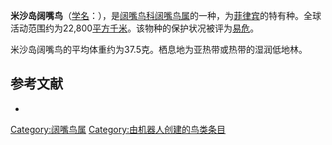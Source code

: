 {{noteTA
|G1=unit
}}
{{Speciesbox
| name = 米沙岛阔嘴鸟
| image = 
| status = VU | status_system = IUCN3.1
| genus = Eurylaimus
| species = samarensis
| authority = {{link-en|约瑟夫·比尔·斯蒂尔|Joseph Beal Steere|Steere}}, 1890
| range_map = 
}}

'''米沙岛阔嘴鸟'''（[[学名|学名]]：{{lang|la|''Eurylaimus samarensis''}}），是[[阔嘴鸟科|阔嘴鸟科]][[阔嘴鸟属|阔嘴鸟属]]的一种，为[[菲律宾|菲律宾]]的特有种。全球活动范围约为22,800[[平方千米|平方千米]]。该物种的保护状况被评为[[易危|易危]]。

米沙岛阔嘴鸟的平均体重约为37.5克。栖息地为亚热带或热带的湿润低地林。

== 参考文献 ==
*{{cite web|url=http://www.birdlife.org/datazone/speciesfactsheet.php?id=4030&m=0|title=Eurylaimus samarensis|publisher=[[国际鸟盟|BirdLife.org]]|accessdate=2011-06-27}}
{{Taxonbar|from=Q18596318}}

[[Category:阔嘴鸟属|Category:阔嘴鸟属]]
[[Category:由机器人创建的鸟类条目|Category:由机器人创建的鸟类条目]]